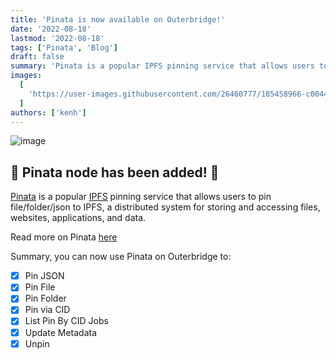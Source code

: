 ```yaml
---
title: 'Pinata is now available on Outerbridge!'
date: '2022-08-18'
lastmod: '2022-08-18'
tags: ['Pinata', 'Blog']
draft: false
summary: 'Pinata is a popular IPFS pinning service that allows users to pin file/folder/json to IPFS, a distributed..'
images:
  [
    'https://user-images.githubusercontent.com/26460777/185458966-c0044303-9f2d-4ba4-8df9-8ad1def4847a.png',
  ]
authors: ['kenh']
---
```


![image](https://user-images.githubusercontent.com/26460777/185458966-c0044303-9f2d-4ba4-8df9-8ad1def4847a.png)

## 🎉 Pinata node has been added! 🎉

[Pinata](https://www.pinata.cloud/) is a popular [IPFS](https://docs.ipfs.io/concepts/how-ipfs-works/) pinning service that allows users to pin file/folder/json to IPFS, a distributed system for storing and accessing files, websites, applications, and data.

Read more on Pinata [here](https://docs.pinata.cloud/faq)

Summary, you can now use Pinata on Outerbridge to:

- [x] Pin JSON
- [x] Pin File
- [x] Pin Folder
- [x] Pin via CID
- [x] List Pin By CID Jobs
- [x] Update Metadata
- [x] Unpin
